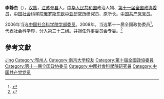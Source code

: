 '''李静杰'''（{{bd|1941年|12月|}}），[[汉族|汉族]]，[[江苏|江苏]][[邳县|邳县]]人，[[中华人民共和国|中华人民共和国]]政治人物、[[第十一届全国政协委员|第十一届全国政协委员]]，[[中国社会科学院俄罗斯东欧中亚研究所|中国社会科学院俄罗斯东欧中亚研究所]]研究员、原所长。[[中国共产党党员|中国共产党党员]]。

2006年当选[[中国社会科学院学部委员|中国社会科学院学部委员]]。2008年，当选第十一届全国政协委员<ref>{{cite news|title=第十一届全国政协委员名单|url=http://www.indaa.com.cn/zt/2009qglh/zxzs/200903/t20090303_127573.html|accessdate=2013-04-09|newspaper=新华社北京1月25日电 中国人民政治协商会议第十一届全国委员会委员名单(共2237人，2008年1月25日政协第十届全国委员会常务委员会第二十次会议通过)|date=2008年1月25日|deadurl=yes|archiveurl=https://web.archive.org/web/20130928014403/http://www.indaa.com.cn/zt/2009qglh/zxzs/200903/t20090303_127573.html|archivedate=2013年9月28日|df=}}</ref>，代表社会科学界，分入第三十二组。并担任外事委员会专委。<ref>{{cite news|title=全国政协信息-李静杰|url=http://www.cppcc.gov.cn/CMS/wylibary/showJcwyxtInfoWylibary.action?tabJcwyxt.guid=11W0011270&wytype=wjwy|accessdate=2013-04-11|newspaper=全国政协委员会|archive-date=2019-06-07|archive-url=https://web.archive.org/web/20190607061011/http://www.cppcc.gov.cn/CMS/wylibary/showJcwyxtInfoWylibary.action?tabJcwyxt.guid=11W0011270&wytype=wjwy|dead-url=no}}</ref>

== 參考文獻 ==
{{reflist}}

{{中国政治人物小作品}}
{{中国社会科学院学部委员}}

{{Authority control}}
{{DEFAULTSORT:Li李}}
[[Category:李姓|Jing]]
[[Category:邳州人|Category:邳州人]]
[[Category:南京大学校友|Category:南京大学校友]]
[[Category:第十屆全國政協委員|Category:第十屆全國政協委員]]
[[Category:第十一届全国政协委员|Category:第十一届全国政协委员]]
[[Category:中國社會科學院研究員|Category:中國社會科學院研究員]]
[[Category:中国共产党党员|Category:中国共产党党员]]